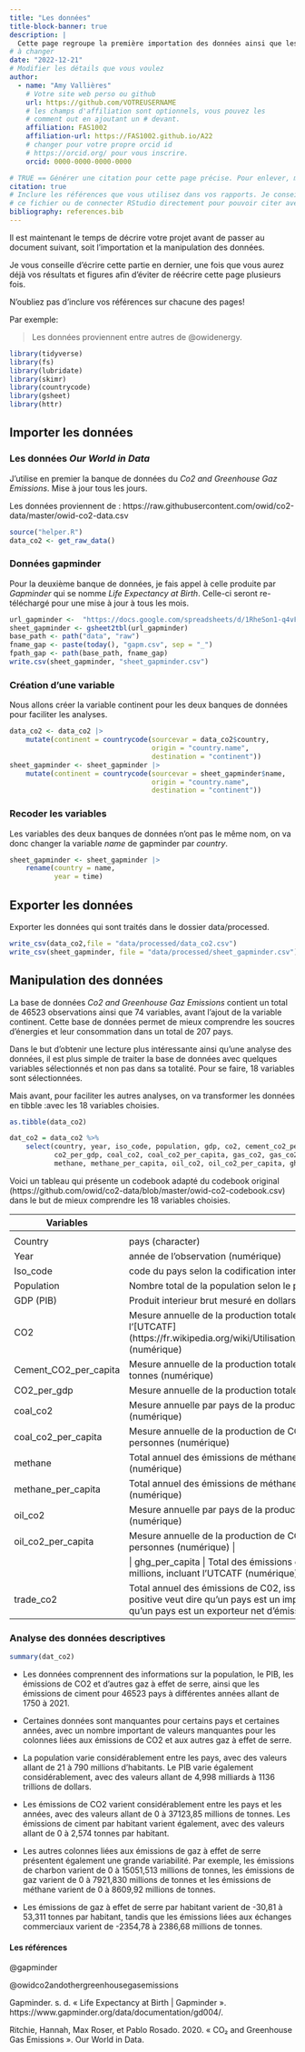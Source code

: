 ```yaml
---
title: "Les données"
title-block-banner: true
description: | 
  Cette page regroupe la première importation des données ainsi que les manipulation de bases.
# à changer
date: "2022-12-21"
# Modifier les détails que vous voulez
author:
  - name: "Amy Vallières"
    # Votre site web perso ou github
    url: https://github.com/VOTREUSERNAME
    # les champs d'affiliation sont optionnels, vous pouvez les
    # comment out en ajoutant un # devant.
    affiliation: FAS1002
    affiliation-url: https://FAS1002.github.io/A22
    # changer pour votre propre orcid id
    # https://orcid.org/ pour vous inscrire.
    orcid: 0000-0000-0000-0000

# TRUE == Générer une citation pour cette page précise. Pour enlever, mettre false.
citation: true
# Inclure les références que vous utilisez dans vos rapports. Je conseille Zotero pour construire
# ce fichier ou de connecter RStudio directement pour pouvoir citer avec @nom-de-reference.
bibliography: references.bib
---
```


Il est maintenant le temps de décrire votre projet avant de passer au document suivant, soit l'importation et la manipulation des données.

Je vous conseille d'écrire cette partie en dernier, une fois que vous aurez déjà vos résultats et figures afin d'éviter de réécrire cette page plusieurs fois.

::: callout-important
N'oubliez pas d'inclure vos références sur chacune des pages!
:::

Par exemple:

> Les données proviennent entre autres de @owidenergy.

```r
library(tidyverse)
library(fs)
library(lubridate)
library(skimr)
library(countrycode)
library(gsheet)
library(httr)
```

## Importer les données

### Les données *Our World in Data*

J'utilise en premier la banque de données du *Co2 and Greenhouse Gaz Emissions*. Mise à jour tous les jours.

Les données proviennent de :
https://raw.githubusercontent.com/owid/co2-data/master/owid-co2-data.csv

```r
source("helper.R")
data_co2 <- get_raw_data()
```

### Données gapminder

Pour la deuxième banque de données, je fais appel à celle produite par *Gapminder* qui se nomme *Life Expectancy at Birth*. Celle-ci seront re-téléchargé pour une mise à jour à tous les mois.

```r
url_gapminder <-  "https://docs.google.com/spreadsheets/d/1RheSon1-q4vFc3AGyupVPH6ptEByE-VtnjOCselU0PE/edit#gid=176703676"
sheet_gapminder <- gsheet2tbl(url_gapminder)
base_path <- path("data", "raw")
fname_gap <- paste(today(), "gapm.csv", sep = "_")
fpath_gap <- path(base_path, fname_gap)
write.csv(sheet_gapminder, "sheet_gapminder.csv")
```

### Création d'une variable

Nous allons créer la variable continent pour les deux banques de données pour faciliter les analyses.

```r
data_co2 <- data_co2 |> 
    mutate(continent = countrycode(sourcevar = data_co2$country,
                                   origin = "country.name",
                                   destination = "continent"))
sheet_gapminder <- sheet_gapminder |> 
    mutate(continent = countrycode(sourcevar = sheet_gapminder$name,
                                   origin = "country.name",
                                   destination = "continent"))
```

### Recoder les variables

Les variables des deux banques de données n'ont pas le même nom, on va donc changer la variable *name* de gapminder par *country*.

```r
sheet_gapminder <- sheet_gapminder |> 
    rename(country = name,
           year = time)
```

## Exporter les données

Exporter les données qui sont traités dans le dossier data/processed.

```r
write_csv(data_co2,file = "data/processed/data_co2.csv")
write_csv(sheet_gapminder, file = "data/processed/sheet_gapminder.csv")
```

## 

## Manipulation des données

La base de données *Co2 and Greenhouse Gaz Emissions* contient un total de 46523 observations ainsi que 74 variables, avant l'ajout de la variable continent. Cette base de données permet de mieux comprendre les soucres d'énergies et leur consommation dans un total de 207 pays.

Dans le but d'obtenir une lecture plus intéressante ainsi qu'une analyse des données, il est plus simple de traiter la base de données avec quelques variables sélectionnés et non pas dans sa totalité. Pour se faire, 18 variables sont sélectionnées.

Mais avant, pour faciliter les autres analyses, on va transformer les données en tibble :avec les 18 variables choisies.

```r
as.tibble(data_co2)
```

```r
dat_co2 = data_co2 %>% 
    select(country, year, iso_code, population, gdp, co2, cement_co2_per_capita, 
           co2_per_gdp, coal_co2, coal_co2_per_capita, gas_co2, gas_co2_per_capita,
           methane, methane_per_capita, oil_co2, oil_co2_per_capita, ghg_per_capita, trade_co2)
```

Voici un tableau qui présente un codebook adapté du codebook original (https://github.com/owid/co2-data/blob/master/owid-co2-codebook.csv) dans le but de mieux comprendre les 18 variables choisies.

| Variables             | Description + Type                                                                                                                                                                                                                                           |
|-----------------------|--------------------------------------------------------------------------------------------------------------------------------------------------------------------------------------------------------------------------------------------------------------|
|                       |                                                                                                                                                                                                                                                              |
| Country               | pays (character)                                                                                                                                                                                                                                             |
| Year                  | année de l'observation (numérique)                                                                                                                                                                                                                           |
| Iso_code              | code du pays selon la codification internationale 3166-1 (character)                                                                                                                                                                                         |
| Population            | Nombre total de la population selon le pays (numérique)                                                                                                                                                                                                      |
| GDP (PIB)             | Produit interieur brut mesuré en dollars (numérique)                                                                                                                                                                                                         |
| CO2                   | Mesure annuelle de la production totale de CO2 par pays, mesuré en en millions de tonnes et excluant l'\[UTCATF\](https://fr.wikipedia.org/wiki/Utilisation_des_terres,\_changement_d'affectation_des_terres_et_foresterie) (numérique)                      |
| Cement_CO2_per_capita | Mesure annuelle de la production totale de CO2 générée par le ciment, par personne, en millions de tonnes (numérique)                                                                                                                                        |
| CO2_per_gdp           | Mesure annuelle de la production totale de CO2 selon le PIB, excluant l'UTCATF (numérique)                                                                                                                                                                   |
| coal_co2              | Mesure annuelle par pays de la production de CO2 générée par le charbon, en millions de tonnes (numérique)                                                                                                                                                   |
| coal_co2_per_capita   | Mesure annuelle de la production de CO2 générée par le charbon, mesurée en million de tonnes par personnes (numérique)                                                                                                                                       |
| methane               | Total annuel des émissions de méthane par pays, incluant l'UTCATF, mesuré en millions de tonnes (numérique)                                                                                                                                                  |
| methane_per_capita    | Total annuel des émissions de méthane par habitant, incluant l'UTCATF, mesuré en millions de tonnes (numérique)                                                                                                                                              |
| oil_co2               | Mesure annuelle par pays de la production de CO2 générée par le pétrole, en millions de tonnes (numérique)                                                                                                                                                   |
| oil_co2_per_capita    | Mesure annuelle de la production de CO2 générée par le pétrole, mesurée en million de tonnes par personnes (numérique) \|                                                                                                                                    |
|                       | \| ghg_per_capita \| Total des émissions de gas à effet de serres par personne, mesuré en tonne de de millions, incluant l'UTCATF (numérique)                                                                                                                |
| trade_co2             | Total annuel des émissions de C02, issu du commerce, mesuré en million de tonne. (Ici une valeur positive veut dire qu'un pays est un importeur net d'émission de CO2 ; une valeur négative veut dire qu'un pays est un exporteur net d'émission de CO2).    |

### Analyse des données descriptives

```r
summary(dat_co2)
```

-   Les données comprennent des informations sur la population, le PIB, les émissions de CO2 et d'autres gaz à effet de serre, ainsi que les émissions de ciment pour 46523 pays à différentes années allant de 1750 à 2021.

-   Certaines données sont manquantes pour certains pays et certaines années, avec un nombre important de valeurs manquantes pour les colonnes liées aux émissions de CO2 et aux autres gaz à effet de serre.

-   La population varie considérablement entre les pays, avec des valeurs allant de 21 à 790 millions d'habitants. Le PIB varie également considérablement, avec des valeurs allant de 4,998 milliards à 1136 trillions de dollars.

-   Les émissions de CO2 varient considérablement entre les pays et les années, avec des valeurs allant de 0 à 37123,85 millions de tonnes. Les émissions de ciment par habitant varient également, avec des valeurs allant de 0 à 2,574 tonnes par habitant.

-   Les autres colonnes liées aux émissions de gaz à effet de serre présentent également une grande variabilité. Par exemple, les émissions de charbon varient de 0 à 15051,513 millions de tonnes, les émissions de gaz varient de 0 à 7921,830 millions de tonnes et les émissions de méthane varient de 0 à 8609,92 millions de tonnes.

-   Les émissions de gaz à effet de serre par habitant varient de -30,81 à 53,311 tonnes par habitant, tandis que les émissions liées aux échanges commerciaux varient de -2354,78 à 2386,68 millions de tonnes.

#### Les références

@gapminder

@owidco2andothergreenhousegasemissions

Gapminder. s. d. « Life Expectancy at Birth \| Gapminder ». https://www.gapminder.org/data/documentation/gd004/.

Ritchie, Hannah, Max Roser, et Pablo Rosado. 2020. « CO₂ and Greenhouse Gas Emissions ». Our World in Data.
